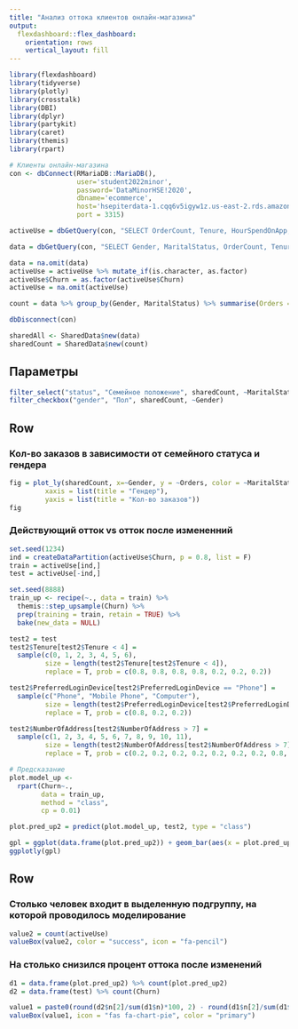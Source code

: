 ```yaml
---
title: "Анализ оттока клиентов онлайн-магазина"
output: 
  flexdashboard::flex_dashboard:
    orientation: rows
    vertical_layout: fill
---
```


```r
library(flexdashboard)
library(tidyverse)
library(plotly)
library(crosstalk)
library(DBI)
library(dplyr)
library(partykit)
library(caret)
library(themis)
library(rpart)
```

```r
# Клиенты онлайн-магазина
con <- dbConnect(RMariaDB::MariaDB(), 
                 user='student2022minor', 
                 password='DataMinorHSE!2020', 
                 dbname='ecommerce', 
                 host='hsepiterdata-1.cqq6v5igyw1z.us-east-2.rds.amazonaws.com',
                 port = 3315)
```

```r
activeUse = dbGetQuery(con, "SELECT OrderCount, Tenure, HourSpendOnApp, DaySinceLastOrder, NumberOfDeviceRegistered, PreferredLoginDevice, PreferredPaymentMode, NumberOfAddress, CouponUsed, CashbackAmount, Complain, SatisfactionScore, Churn FROM profile LEFT JOIN useraccount ON profile.CustomerId = useraccount.CustomerId WHERE (Gender = 'Male' AND MaritalStatus = 'Married')")

data = dbGetQuery(con, "SELECT Gender, MaritalStatus, OrderCount, Tenure, PreferredLoginDevice, NumberOfAddress, SatisfactionScore, CashbackAmount, Churn FROM profile LEFT JOIN useraccount ON profile.CustomerId = useraccount.CustomerId")

data = na.omit(data)
activeUse = activeUse %>% mutate_if(is.character, as.factor)
activeUse$Churn = as.factor(activeUse$Churn)
activeUse = na.omit(activeUse)

count = data %>% group_by(Gender, MaritalStatus) %>% summarise(Orders = sum(OrderCount))

dbDisconnect(con)

sharedAll <- SharedData$new(data)
sharedCount = SharedData$new(count)
```

Параметры {.sidebar}
-------------------------------------

```r
filter_select("status", "Семейное положение", sharedCount, ~MaritalStatus)
filter_checkbox("gender", "Пол", sharedCount, ~Gender)
```

Row
-----------------------------------------------------------------------

### Кол-во заказов в зависимости от семейного статуса и гендера
```r
fig = plot_ly(sharedCount, x=~Gender, y = ~Orders, color = ~MaritalStatus, type = 'bar', hoverinfo = 'y') %>% layout(title = " ",
         xaxis = list(title = "Гендер"),
         yaxis = list(title = "Кол-во заказов"))
fig
```

### Действующий отток vs отток после измененний
```r
set.seed(1234)
ind = createDataPartition(activeUse$Churn, p = 0.8, list = F)
train = activeUse[ind,]
test = activeUse[-ind,]

set.seed(8888)
train_up <- recipe(~., data = train) %>%
  themis::step_upsample(Churn) %>% 
  prep(training = train, retain = TRUE) %>% 
  bake(new_data = NULL)

test2 = test
test2$Tenure[test2$Tenure < 4] = 
  sample(c(0, 1, 2, 3, 4, 5, 6), 
         size = length(test2$Tenure[test2$Tenure < 4]),
         replace = T, prob = c(0.8, 0.8, 0.8, 0.8, 0.2, 0.2, 0.2))

test2$PreferredLoginDevice[test2$PreferredLoginDevice == "Phone"] = 
  sample(c("Phone", "Mobile Phone", "Computer"), 
         size = length(test2$PreferredLoginDevice[test2$PreferredLoginDevice == "Phone"]),
         replace = T, prob = c(0.8, 0.2, 0.2))

test2$NumberOfAddress[test2$NumberOfAddress > 7] = 
  sample(c(1, 2, 3, 4, 5, 6, 7, 8, 9, 10, 11), 
         size = length(test2$NumberOfAddress[test2$NumberOfAddress > 7]),
         replace = T, prob = c(0.2, 0.2, 0.2, 0.2, 0.2, 0.2, 0.2, 0.8, 0.8, 0.8, 0.8))

# Предсказание
plot.model_up <-
  rpart(Churn~.,
        data = train_up,
        method = "class",
        cp = 0.01)

plot.pred_up2 = predict(plot.model_up, test2, type = "class")

gpl = ggplot(data.frame(plot.pred_up2)) + geom_bar(aes(x = plot.pred_up2), alpha = 0.7, fill = "darkred") + geom_bar(data = test, aes(x = Churn), alpha = 0.5) + xlab("Уход клиента (нет/да)") + ylab("Количество клиентов")
ggplotly(gpl)
```

Row
-------------------------------------

### Столько человек входит в выделенную подгруппу, на которой проводилось моделирование

```r
value2 = count(activeUse)
valueBox(value2, color = "success", icon = "fa-pencil")
```

### На столько снизился процент оттока после изменений

```r
d1 = data.frame(plot.pred_up2) %>% count(plot.pred_up2)
d2 = data.frame(test) %>% count(Churn)

value1 = paste0(round(d2$n[2]/sum(d1$n)*100, 2) - round(d1$n[2]/sum(d1$n)*100, 2), "%")
valueBox(value1, icon = "fas fa-chart-pie", color = "primary")
```
